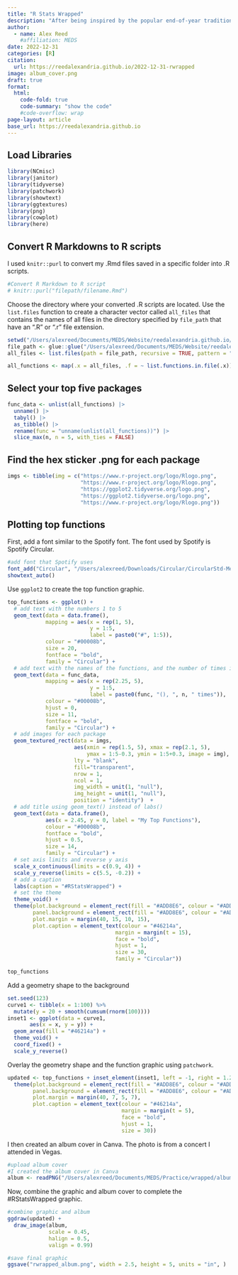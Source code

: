```yaml
---
title: "R Stats Wrapped"
description: "After being inspired by the popular end-of-year tradition, Spotify Wrapped, I decided to create my own #RStatsWrapped using .Rmd files from 2022."
author: 
  - name: Alex Reed
    #affiliation: MEDS
date: 2022-12-31
categories: [R]
citation: 
  url: https://reedalexandria.github.io/2022-12-31-rwrapped
image: album_cover.png
draft: true
format:
  html:
    code-fold: true
    code-summary: "show the code"
    #code-overflow: wrap
page-layout: article
base_url: https://reedalexandria.github.io
---
```


## Load Libraries

```r
library(NCmisc)
library(janitor)
library(tidyverse)
library(patchwork)
library(showtext)
library(ggtextures)
library(png)
library(cowplot)
library(here)
```

## Convert R Markdowns to R scripts

I used `knitr::purl` to convert my .Rmd files saved in a specific folder into .R scripts.

```r
#Convert R Markdown to R script
# knitr::purl("filepath/filename.Rmd")
```

Choose the directory where your converted .R scripts are located. Use the `list.files` function to create a character vector called `all_files` that contains the names of all files in the directory specified by `file_path` that have an ".R" or ".r" file extension.

```r
setwd("/Users/alexreed/Documents/MEDS/Website/reedalexandria.github.io/posts/2022-12-31-rwrapped/data")
file_path <- glue::glue("/Users/alexreed/Documents/MEDS/Website/reedalexandria.github.io/posts/2022-12-31-rwrapped/data")
all_files <- list.files(path = file_path, recursive = TRUE, pattern = "\\.[Rr]$")

all_functions <- map(.x = all_files, .f = ~ list.functions.in.file(.x))
```

## Select your top five packages

```r
func_data <- unlist(all_functions) |>
  unname() |> 
  tabyl() |> 
  as_tibble() |> 
  rename(func = "unname(unlist(all_functions))") |>
  slice_max(n, n = 5, with_ties = FALSE) 
```

## Find the hex sticker .png for each package

```r
imgs <- tibble(img = c("https://www.r-project.org/logo/Rlogo.png",
                       "https://www.r-project.org/logo/Rlogo.png",
                       "https://ggplot2.tidyverse.org/logo.png",
                       "https://ggplot2.tidyverse.org/logo.png",
                       "https://www.r-project.org/logo/Rlogo.png"))
```

## Plotting top functions

First, add a font similar to the Spotify font. The font used by Spotify is Spotify Circular.

```r
#add font that Spotify uses
font_add("Circular", "/Users/alexreed/Downloads/Circular/CircularStd-Medium.otf")
showtext_auto()
```

Use `ggplot2` to create the top function graphic.

```r
top_functions <- ggplot() +
  # add text with the numbers 1 to 5
  geom_text(data = data.frame(),
            mapping = aes(x = rep(1, 5),
                          y = 1:5,
                          label = paste0("#", 1:5)),
            colour = "#00008b",
            size = 20,
            fontface = "bold",
            family = "Circular") +
  # add text with the names of the functions, and the number of times its used
  geom_text(data = func_data,
            mapping = aes(x = rep(2.25, 5),
                          y = 1:5,
                          label = paste0(func, "(), ", n, " times")),
            colour = "#00008b",
            hjust = 0,
            size = 11,
            fontface = "bold",
            family = "Circular") +
  # add images for each package
  geom_textured_rect(data = imgs, 
                     aes(xmin = rep(1.5, 5), xmax = rep(2.1, 5),
                         ymax = 1:5-0.3, ymin = 1:5+0.3, image = img), 
                     lty = "blank",
                     fill="transparent",
                     nrow = 1,
                     ncol = 1,
                     img_width = unit(1, "null"),
                     img_height = unit(1, "null"),
                     position = "identity")  +
  # add title using geom_text() instead of labs()
  geom_text(data = data.frame(),
            aes(x = 2.45, y = 0, label = "My Top Functions"),
            colour = "#00008b",
            fontface = "bold",
            hjust = 0.5,
            size = 14,
            family = "Circular") +
  # set axis limits and reverse y axis
  scale_x_continuous(limits = c(0.9, 4)) +
  scale_y_reverse(limits = c(5.5, -0.2)) +
  # add a caption
  labs(caption = "#RStatsWrapped") +
  # set the theme
  theme_void() +
  theme(plot.background = element_rect(fill = "#ADD8E6", colour = "#ADD8E6"),
        panel.background = element_rect(fill = "#ADD8E6", colour = "#ADD8E6"),
        plot.margin = margin(40, 15, 10, 15),
        plot.caption = element_text(colour = "#46214a",
                                  margin = margin(t = 15),
                                  face = "bold",
                                  hjust = 1,
                                  size = 30,
                                  family = "Circular"))

top_functions
```

Add a geometry shape to the background

```r
set.seed(123)
curve1 <- tibble(x = 1:100) %>% 
  mutate(y = 20 + smooth(cumsum(rnorm(100))))
inset1 <- ggplot(data = curve1,
       aes(x = x, y = y)) +
  geom_area(fill = "#46214a") +
  theme_void() +
  coord_fixed() +
  scale_y_reverse()
```

Overlay the geometry shape and the function graphic using `patchwork`.

```r
updated <- top_functions + inset_element(inset1, left = -1, right = 1.2, bottom = 0, top = 2.2, align_to = "full") &
  theme(plot.background = element_rect(fill = "#ADD8E6", colour = "#ADD8E6"),
        panel.background = element_rect(fill = "#ADD8E6", colour = "#ADD8E6"),
        plot.margin = margin(40, 7, 5, 7),
        plot.caption = element_text(colour = "#46214a",
                                    margin = margin(t = 5),
                                    face = "bold",
                                    hjust = 1,
                                    size = 30))
```

I then created an album cover in Canva. The photo is from a concert I attended in Vegas.

```r
#upload album cover
#I created the album cover in Canva
album <- readPNG("/Users/alexreed/Documents/MEDS/Practice/wrapped/album_cover.png", native = TRUE)
```

Now, combine the graphic and album cover to complete the #RStatsWrapped graphic.

```r
#combine graphic and album 
ggdraw(updated) + 
  draw_image(album,
             scale = 0.45,
             halign = 0.5,
             valign = 0.99)

#save final graphic
ggsave("rwrapped_album.png", width = 2.5, height = 5, units = "in", )
```
